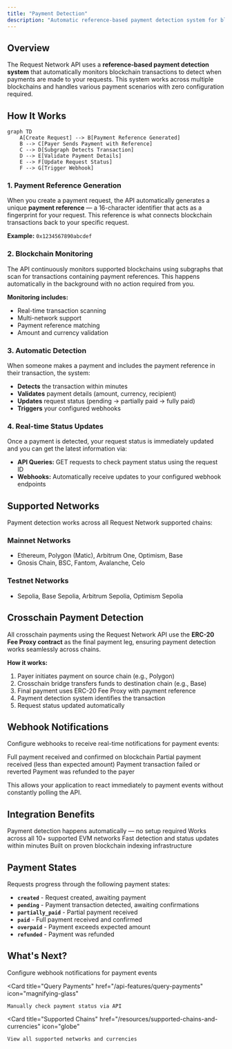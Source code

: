 ```yaml
---
title: "Payment Detection"
description: "Automatic reference-based payment detection system for blockchain transactions"
---
```


## Overview

The Request Network API uses a **reference-based payment detection system** that automatically monitors blockchain transactions to detect when payments are made to your requests. This system works across multiple blockchains and handles various payment scenarios with zero configuration required.

## How It Works

```mermaid
graph TD
    A[Create Request] --> B[Payment Reference Generated]
    B --> C[Payer Sends Payment with Reference]
    C --> D[Subgraph Detects Transaction]
    D --> E[Validate Payment Details]
    E --> F[Update Request Status]
    F --> G[Trigger Webhook]
```

### 1. Payment Reference Generation

When you create a payment request, the API automatically generates a unique **payment reference** — a 16-character identifier that acts as a fingerprint for your request. This reference is what connects blockchain transactions back to your specific request.

**Example:** `0x1234567890abcdef`

### 2. Blockchain Monitoring

The API continuously monitors supported blockchains using subgraphs that scan for transactions containing payment references. This happens automatically in the background with no action required from you.

**Monitoring includes:**
- Real-time transaction scanning
- Multi-network support
- Payment reference matching
- Amount and currency validation

### 3. Automatic Detection

When someone makes a payment and includes the payment reference in their transaction, the system:

- **Detects** the transaction within minutes
- **Validates** payment details (amount, currency, recipient)
- **Updates** request status (pending → partially paid → fully paid)
- **Triggers** your configured webhooks

### 4. Real-time Status Updates

Once a payment is detected, your request status is immediately updated and you can get the latest information via:

- **API Queries:** GET requests to check payment status using the request ID
- **Webhooks:** Automatically receive updates to your configured webhook endpoints

## Supported Networks

Payment detection works across all Request Network supported chains:

### Mainnet Networks
- Ethereum, Polygon (Matic), Arbitrum One, Optimism, Base
- Gnosis Chain, BSC, Fantom, Avalanche, Celo

### Testnet Networks
- Sepolia, Base Sepolia, Arbitrum Sepolia, Optimism Sepolia

## Crosschain Payment Detection

All crosschain payments using the Request Network API use the **ERC-20 Fee Proxy contract** as the final payment leg, ensuring payment detection works seamlessly across chains.

**How it works:**
1. Payer initiates payment on source chain (e.g., Polygon)
2. Crosschain bridge transfers funds to destination chain (e.g., Base)
3. Final payment uses ERC-20 Fee Proxy with payment reference
4. Payment detection system identifies the transaction
5. Request status updated automatically

## Webhook Notifications

Configure webhooks to receive real-time notifications for payment events:

<CardGroup cols={2}>
  <Card title="Payment Confirmed" icon="circle-check">
    Full payment received and confirmed on blockchain
  </Card>
  
  <Card title="Payment Partial" icon="circle-half-stroke">
    Partial payment received (less than expected amount)
  </Card>
  
  <Card title="Payment Failed" icon="circle-xmark">
    Payment transaction failed or reverted
  </Card>
  
  <Card title="Payment Refunded" icon="arrow-rotate-left">
    Payment was refunded to the payer
  </Card>
</CardGroup>

This allows your application to react immediately to payment events without constantly polling the API.

## Integration Benefits

<CardGroup cols={2}>
  <Card title="Zero Configuration" icon="magic-wand-sparkles">
    Payment detection happens automatically — no setup required
  </Card>
  
  <Card title="Multi-blockchain" icon="link">
    Works across all 10+ supported EVM networks
  </Card>
  
  <Card title="Real-time Updates" icon="bolt">
    Fast detection and status updates within minutes
  </Card>
  
  <Card title="Reliable Infrastructure" icon="shield-check">
    Built on proven blockchain indexing infrastructure
  </Card>
</CardGroup>

## Payment States

Requests progress through the following payment states:

- **`created`** - Request created, awaiting payment
- **`pending`** - Payment transaction detected, awaiting confirmations
- **`partially_paid`** - Partial payment received
- **`paid`** - Full payment received and confirmed
- **`overpaid`** - Payment exceeds expected amount
- **`refunded`** - Payment was refunded

## What's Next?

<CardGroup cols={3}>
  <Card 
    title="Webhooks" 
    href="/api-features/webhooks-events"
    icon="webhook"
  >
    Configure webhook notifications for payment events
  </Card>
  
  <Card 
    title="Query Payments" 
    href="/api-features/query-payments"
    icon="magnifying-glass"
  >
    Manually check payment status via API
  </Card>
  
  <Card 
    title="Supported Chains" 
    href="/resources/supported-chains-and-currencies"
    icon="globe"
  >
    View all supported networks and currencies
  </Card>
</CardGroup>